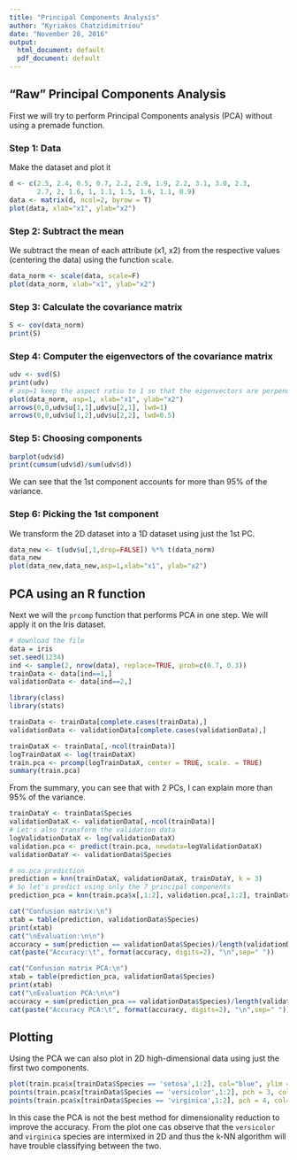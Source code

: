 ```yaml
---
title: "Principal Components Analysis"
author: "Kyriakos Chatzidimitriou"
date: "November 28, 2016"
output:
  html_document: default
  pdf_document: default
---
```


## "Raw" Principal Components Analysis

First we will try to perform Principal Components analysis (PCA) without using a premade function.

### Step 1: Data

Make the dataset and plot it

```r
d <- c(2.5, 2.4, 0.5, 0.7, 2.2, 2.9, 1.9, 2.2, 3.1, 3.0, 2.3, 
       2.7, 2, 1.6, 1, 1.1, 1.5, 1.6, 1.1, 0.9)
data <- matrix(d, ncol=2, byrow = T)
plot(data, xlab="x1", ylab="x2")
```

### Step 2: Subtract the mean

We subtract the mean of each attribute (x1, x2) from the respective values (centering the data) using the function `scale`.

```r
data_norm <- scale(data, scale=F)
plot(data_norm, xlab="x1", ylab="x2")
```

### Step 3: Calculate the covariance matrix

```r
S <- cov(data_norm)
print(S)
```

### Step 4: Computer the eigenvectors of the covariance matrix

```r
udv <- svd(S)
print(udv)
# asp=1 keep the aspect ratio to 1 so that the eigenvectors are perpendicular
plot(data_norm, asp=1, xlab="x1", ylab="x2")
arrows(0,0,udv$u[1,1],udv$u[2,1], lwd=1)
arrows(0,0,udv$u[1,2],udv$u[2,2], lwd=0.5)
```

### Step 5: Choosing components


```r
barplot(udv$d)
print(cumsum(udv$d)/sum(udv$d))
```

We can see that the 1st component accounts for more than 95% of the variance.

### Step 6: Picking the 1st component

We transform the 2D dataset into a 1D dataset using just the 1st PC.

```r
data_new <- t(udv$u[,1,drop=FALSE]) %*% t(data_norm)
data_new
plot(data_new,data_new,asp=1,xlab="x1", ylab="x2")
```

## PCA using an R function

Next we will the `prcomp` function that performs PCA in one step. We will apply it on the Iris dataset.

```r
# download the file
data = iris
set.seed(1234)
ind <- sample(2, nrow(data), replace=TRUE, prob=c(0.7, 0.3))
trainData <- data[ind==1,]
validationData <- data[ind==2,]

library(class)
library(stats)

trainData <- trainData[complete.cases(trainData),]
validationData <- validationData[complete.cases(validationData),]

trainDataX <- trainData[,-ncol(trainData)]
logTrainDataX <- log(trainDataX)
train.pca <- prcomp(logTrainDataX, center = TRUE, scale. = TRUE)
summary(train.pca)
```

From the summary, you can see that with 2 PCs, I can explain more than 95% of the variance.

```r
trainDataY <- trainData$Species
validationDataX <- validationData[,-ncol(trainData)]
# Let's also transform the validation data
logValidationDataX <- log(validationDataX)
validation.pca <- predict(train.pca, newdata=logValidationDataX)
validationDataY <- validationData$Species

# no pca prediction
prediction = knn(trainDataX, validationDataX, trainDataY, k = 3)
# So let's predict using only the 7 principal components
prediction_pca = knn(train.pca$x[,1:2], validation.pca[,1:2], trainDataY, k = 3)

cat("Confusion matrix:\n")
xtab = table(prediction, validationData$Species)
print(xtab)
cat("\nEvaluation:\n\n")
accuracy = sum(prediction == validationData$Species)/length(validationData$Species)
cat(paste("Accuracy:\t", format(accuracy, digits=2), "\n",sep=" "))

cat("Confusion matrix PCA:\n")
xtab = table(prediction_pca, validationData$Species)
print(xtab)
cat("\nEvaluation PCA:\n\n")
accuracy = sum(prediction_pca == validationData$Species)/length(validationData$Species)
cat(paste("Accuracy PCA:\t", format(accuracy, digits=2), "\n",sep=" "))
```

## Plotting

Using the PCA we can also plot in 2D high-dimensional data using just the first two components.

```r
plot(train.pca$x[trainData$Species == 'setosa',1:2], col="blue", ylim = c(-3, 3), xlim=c(-3,3), asp=1)
points(train.pca$x[trainData$Species == 'versicolor',1:2], pch = 3, col="red")
points(train.pca$x[trainData$Species == 'virginica',1:2], pch = 4, col="green")

```

In this case the PCA is not the best method for dimensionality reduction to improve the accuracy. From the plot one cas observe that the `versicolor` and `virginica` species are intermixed in 2D and thus the k-NN algorithm will have trouble classifying between the two.

